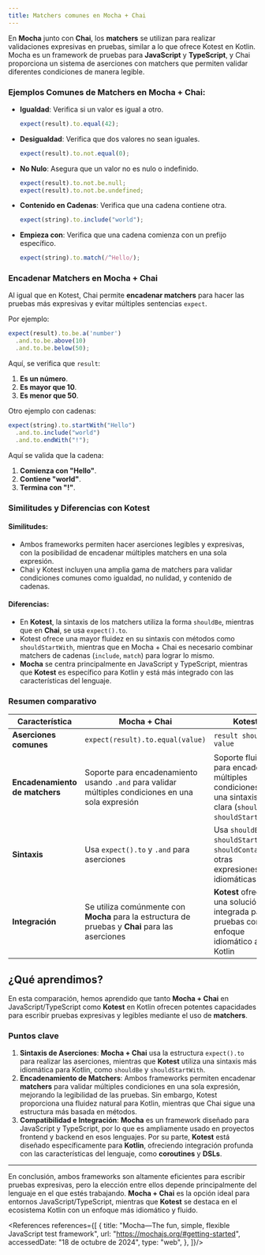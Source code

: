 ```yaml
---
title: Matchers comunes en Mocha + Chai
---
```


<ReadingTime />
<GithubRepoLink user="r8vnhill" repo="" />

En **Mocha** junto con **Chai**, los **matchers** se utilizan para realizar validaciones expresivas en pruebas, similar a lo que ofrece Kotest en Kotlin. Mocha es un framework de pruebas para **JavaScript** y **TypeScript**, y Chai proporciona un sistema de aserciones con matchers que permiten validar diferentes condiciones de manera legible.

### Ejemplos Comunes de Matchers en Mocha + Chai:

- **Igualdad**: Verifica si un valor es igual a otro.
    ```javascript
    expect(result).to.equal(42);
    ```
- **Desigualdad**: Verifica que dos valores no sean iguales.
    ```javascript
    expect(result).to.not.equal(0);
    ```
- **No Nulo**: Asegura que un valor no es nulo o indefinido.
    ```javascript
    expect(result).to.not.be.null;
    expect(result).to.not.be.undefined;
    ```
- **Contenido en Cadenas**: Verifica que una cadena contiene otra.
    ```javascript
    expect(string).to.include("world");
    ```
- **Empieza con**: Verifica que una cadena comienza con un prefijo específico.
    ```javascript
    expect(string).to.match(/^Hello/);
    ```

### Encadenar Matchers en Mocha + Chai

Al igual que en Kotest, Chai permite **encadenar matchers** para hacer las pruebas más expresivas y evitar múltiples sentencias `expect`.

Por ejemplo:

```javascript
expect(result).to.be.a('number')
  .and.to.be.above(10)
  .and.to.be.below(50);
```

Aquí, se verifica que `result`:
1. **Es un número**.
2. **Es mayor que 10**.
3. **Es menor que 50**.

Otro ejemplo con cadenas:

```javascript
expect(string).to.startWith("Hello")
  .and.to.include("world")
  .and.to.endWith("!");
```

Aquí se valida que la cadena:
1. **Comienza con "Hello"**.
2. **Contiene "world"**.
3. **Termina con "!"**.

### Similitudes y Diferencias con Kotest

#### **Similitudes**:
- Ambos frameworks permiten hacer aserciones legibles y expresivas, con la posibilidad de encadenar múltiples matchers en una sola expresión.
- Chai y Kotest incluyen una amplia gama de matchers para validar condiciones comunes como igualdad, no nulidad, y contenido de cadenas.

#### **Diferencias**:
- En **Kotest**, la sintaxis de los matchers utiliza la forma `shouldBe`, mientras que en **Chai**, se usa `expect().to`.
- Kotest ofrece una mayor fluidez en su sintaxis con métodos como `shouldStartWith`, mientras que en Mocha + Chai es necesario combinar matchers de cadenas (`include`, `match`) para lograr lo mismo.
- **Mocha** se centra principalmente en JavaScript y TypeScript, mientras que **Kotest** es específico para Kotlin y está más integrado con las características del lenguaje.

### Resumen comparativo

| **Característica**                 | **Mocha + Chai**                                                                                       | **Kotest**                                                                                                  |
|------------------------------------|--------------------------------------------------------------------------------------------------------|------------------------------------------------------------------------------------------------------------|
| **Aserciones comunes**             | `expect(result).to.equal(value)`                                                                        | `result shouldBe value`                                                                                     |
| **Encadenamiento de matchers**     | Soporte para encadenamiento usando `.and` para validar múltiples condiciones en una sola expresión       | Soporte fluido para encadenar múltiples condiciones con una sintaxis clara (`shouldBe`, `shouldStartWith`)    |
| **Sintaxis**                       | Usa `expect().to` y `.and` para aserciones                                                              | Usa `shouldBe`, `shouldStartWith`, `shouldContain` y otras expresiones idiomáticas                          |
| **Integración**                    | Se utiliza comúnmente con **Mocha** para la estructura de pruebas y **Chai** para las aserciones         | **Kotest** ofrece una solución integrada para pruebas con un enfoque idiomático a Kotlin                    |

## ¿Qué aprendimos?

En esta comparación, hemos aprendido que tanto **Mocha + Chai** en JavaScript/TypeScript como **Kotest** en Kotlin ofrecen potentes capacidades para escribir pruebas expresivas y legibles mediante el uso de **matchers**.

### Puntos clave

1. **Sintaxis de Aserciones**: **Mocha + Chai** usa la estructura `expect().to` para realizar las aserciones, mientras que **Kotest** utiliza una sintaxis más idiomática para Kotlin, como `shouldBe` y `shouldStartWith`.  
2. **Encadenamiento de Matchers**: Ambos frameworks permiten encadenar **matchers** para validar múltiples condiciones en una sola expresión, mejorando la legibilidad de las pruebas. Sin embargo, Kotest proporciona una fluidez natural para Kotlin, mientras que Chai sigue una estructura más basada en métodos.
3. **Compatibilidad e Integración**: **Mocha** es un framework diseñado para JavaScript y TypeScript, por lo que es ampliamente usado en proyectos frontend y backend en esos lenguajes. Por su parte, **Kotest** está diseñado específicamente para **Kotlin**, ofreciendo integración profunda con las características del lenguaje, como **coroutines** y **DSLs**.

---

En conclusión, ambos frameworks son altamente eficientes para escribir pruebas expresivas, pero la elección entre ellos depende principalmente del lenguaje en el que estés trabajando. **Mocha + Chai** es la opción ideal para entornos JavaScript/TypeScript, mientras que **Kotest** se destaca en el ecosistema Kotlin con un enfoque más idiomático y fluido.

<References references={[
    {
        title: "Mocha—The fun, simple, flexible JavaScript test framework",
        url: "https://mochajs.org/#getting-started",
        accessedDate: "18 de octubre de 2024",
        type: "web",
    },
]}/>
